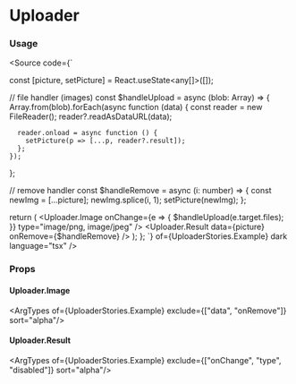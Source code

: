 
<Meta title="Components/Utils/Uploader"  />

# Uploader
<Canvas>
    <Story of={UploaderStories.Example} />
</Canvas>

### Usage
<Source code={`

  const [picture, setPicture] = React.useState<any[]>([]);

  // file handler (images)
  const $handleUpload = async (blob: Array<File>) => {
    Array.from(blob).forEach(async function (data) {
      const reader = new FileReader();
      reader?.readAsDataURL(data);

      reader.onload = async function () {
        setPicture(p => [...p, reader?.result]);
      };
    });
  };

  // remove handler
  const $handleRemove = async (i: number) => {
    const newImg = [...picture];
    newImg.splice(i, 1);
    setPicture(newImg);
  };

  return (
    <Stack direction="horizontal" spacing="lg">
      <Uploader.Image
        onChange={e => {
          $handleUpload(e.target.files);
        }}
        type="image/png, image/jpeg"
      />
      <Uploader.Result data={picture} onRemove={$handleRemove} />
    </Stack>
  );
};
`} of={UploaderStories.Example} dark language="tsx" />

### Props
#### Uploader.Image
<ArgTypes of={UploaderStories.Example} exclude={["data", "onRemove"]} sort="alpha"/>
#### Uploader.Result
<ArgTypes of={UploaderStories.Example} exclude={["onChange", "type", "disabled"]} sort="alpha"/>